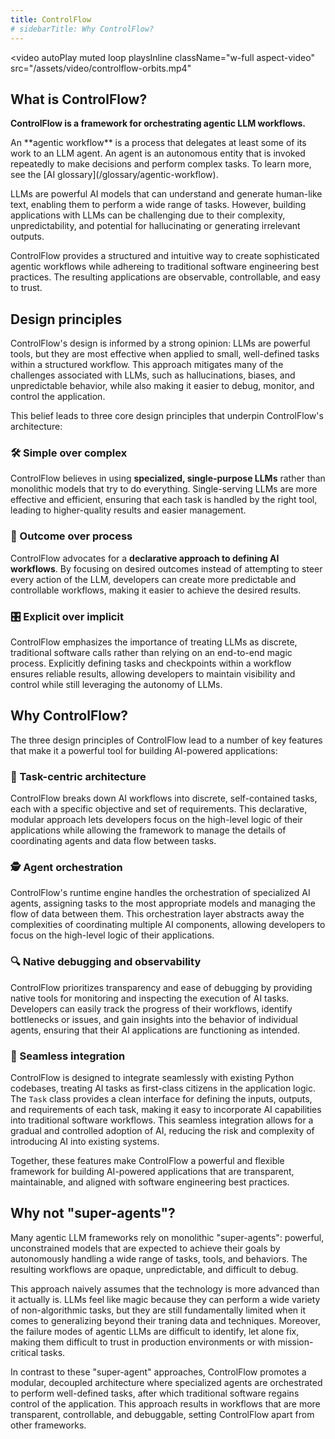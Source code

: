 ```yaml
---
title: ControlFlow
# sidebarTitle: Why ControlFlow?
---
```


<video
    autoPlay
    muted
    loop
    playsInline
  className="w-full aspect-video"
  src="/assets/video/controlflow-orbits.mp4"
></video>

## What is ControlFlow?

**ControlFlow is a framework for orchestrating agentic LLM workflows.**

<Note>
An **agentic workflow** is a process that delegates at least some of its work to an LLM agent. An agent is an autonomous entity that is invoked repeatedly to make decisions and perform complex tasks. To learn more, see the [AI glossary](/glossary/agentic-workflow).
</Note>

LLMs are powerful AI models that can understand and generate human-like text, enabling them to perform a wide range of tasks. However, building applications with LLMs can be challenging due to their complexity, unpredictability, and potential for hallucinating or generating irrelevant outputs.

ControlFlow provides a structured and intuitive way to create sophisticated agentic workflows while adhereing to traditional software engineering best practices. The resulting applications are observable, controllable, and easy to trust.

## Design principles

ControlFlow's design is informed by a strong opinion: LLMs are powerful tools, but they are most effective when applied to small, well-defined tasks within a structured workflow. This approach mitigates many of the challenges associated with LLMs, such as hallucinations, biases, and unpredictable behavior, while also making it easier to debug, monitor, and control the application.

This belief leads to three core design principles that underpin ControlFlow's architecture:

### 🛠️ Simple over complex

ControlFlow believes in using **specialized, single-purpose LLMs** rather than monolithic models that try to do everything. Single-serving LLMs are more effective and efficient, ensuring that each task is handled by the right tool, leading to higher-quality results and easier management.

### 🎯 Outcome over process

ControlFlow advocates for a **declarative approach to defining AI workflows**. By focusing on desired outcomes instead of attempting to steer every action of the LLM, developers can create more predictable and controllable workflows, making it easier to achieve the desired results.


### 🎛️ Explicit over implicit

ControlFlow emphasizes the importance of treating LLMs as discrete, traditional software calls rather than relying on an end-to-end magic process. Explicitly defining tasks and checkpoints within a workflow ensures reliable results, allowing developers to maintain visibility and control while still leveraging the autonomy of LLMs.


## Why ControlFlow?

The three design principles of ControlFlow lead to a number of key features that make it a powerful tool for building AI-powered applications:

### 🧩 Task-centric architecture

ControlFlow breaks down AI workflows into discrete, self-contained tasks, each with a specific objective and set of requirements. This declarative, modular approach lets developers focus on the high-level logic of their applications while allowing the framework to manage the details of coordinating agents and data flow between tasks.

### 🕵️ Agent orchestration

ControlFlow's runtime engine handles the orchestration of specialized AI agents, assigning tasks to the most appropriate models and managing the flow of data between them. This orchestration layer abstracts away the complexities of coordinating multiple AI components, allowing developers to focus on the high-level logic of their applications.

### 🔍 Native debugging and observability

ControlFlow prioritizes transparency and ease of debugging by providing native tools for monitoring and inspecting the execution of AI tasks. Developers can easily track the progress of their workflows, identify bottlenecks or issues, and gain insights into the behavior of individual agents, ensuring that their AI applications are functioning as intended.

### 🤝 Seamless integration

ControlFlow is designed to integrate seamlessly with existing Python codebases, treating AI tasks as first-class citizens in the application logic. The `Task` class provides a clean interface for defining the inputs, outputs, and requirements of each task, making it easy to incorporate AI capabilities into traditional software workflows. This seamless integration allows for a gradual and controlled adoption of AI, reducing the risk and complexity of introducing AI into existing systems.

Together, these features make ControlFlow a powerful and flexible framework for building AI-powered applications that are transparent, maintainable, and aligned with software engineering best practices.

## Why not "super-agents"?

Many agentic LLM frameworks rely on monolithic "super-agents": powerful, unconstrained models that are expected to achieve their goals by autonomously handling a wide range of tasks, tools, and behaviors. The resulting workflows are opaque, unpredictable, and difficult to debug.

This approach naively assumes that the technology is more advanced than it actually is. LLMs feel like magic because they can perform a wide variety of non-algorithmic tasks, but they are still fundamentally limited when it comes to generalizing beyond their traning data and techniques. Moreover, the failure modes of agentic LLMs are difficult to identify, let alone fix, making them difficult to trust in production environments or with mission-critical tasks.

In contrast to these "super-agent" approaches, ControlFlow promotes a modular, decoupled architecture where specialized agents are orchestrated to perform well-defined tasks, after which traditional software regains control of the application. This approach results in workflows that are more transparent, controllable, and debuggable, setting ControlFlow apart from other frameworks.
